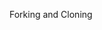 Forking and Cloning

<!--- © Eric Vicenti 2020. Licensed under Creative Commons BY-NC-SA 4.0 https://creativecommons.org/licenses/by-nc-sa/4.0/ -->
